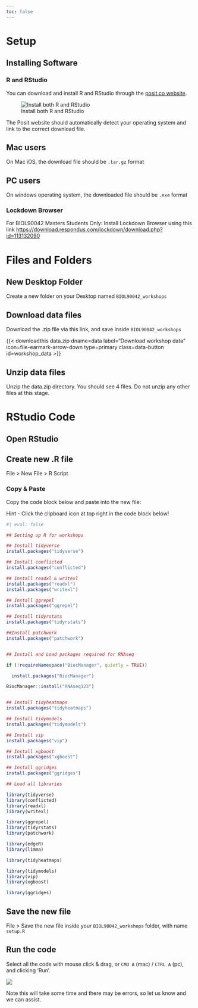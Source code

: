 ```yaml
---
toc: false
---
```


# Setup {.unnumbered}

## Installing Software

### R and RStudio

You can download and install R and RStudio through the [posit.co website](https://posit.co/download/rstudio-desktop/).

![Install both R and RStudio](images/install_posit.jpg)

The Posit website should automatically detect your operating system and link to the correct download file.

## Mac users
On Mac iOS, the download file should be `.tar.gz` format

## PC users
On windows operating system, the downloaded file should be `.exe` format

### Lockdown Browser

For BIOL90042 Masters Students Only: Install Lockdown Browser using this link <https://download.respondus.com/lockdown/download.php?id=113132090>

# Files and Folders

## New Desktop Folder

Create a new folder on your Desktop named `BIOL90042_workshops`

## Download data files

Download the .zip file via this link, and save inside `BIOL90042_workshops`

{{< downloadthis data.zip dname=data label="Download workshop data" icon=file-earmark-arrow-down type=primary class=data-button id=workshop_data >}}

## Unzip data files

Unzip the data.zip directory.
You should see 4 files.
Do not unzip any other files at this stage.

# RStudio Code

## Open RStudio

## Create new .R file

File \> New File \> R Script

### Copy & Paste

Copy the code block below and paste into the new file:

::: {.callout-tip title="Copy icon"}
Hint - Click the clipboard icon at top right in the code block below!
:::

```r
#| eval: false

## Setting up R for workshops 

## Install tidyverse 
install.packages("tidyverse") 

## Install conflicted
install.packages("conflicted") 

## Install readxl & writexl
install.packages("readxl")
install.packages("writexl")

## Install ggrepel  
install.packages("ggrepel") 

## Install tidyrstats 
install.packages("tidyrstats") 

##Install patchwork
install.packages("patchwork") 


## Install and Load packages required for RNAseq 

if (!requireNamespace("BiocManager", quietly = TRUE)) 

  install.packages("BiocManager") 

BiocManager::install("RNAseq123") 


## Install tidyheatmaps 
install.packages("tidyheatmaps") 

## Install tidymodels
install.packages("tidymodels") 

## Install vip
install.packages("vip") 

## Install xgboost
install.packages("xgboost") 

## Install ggridges
install.packages("ggridges")

## Load all libraries

library(tidyverse)
library(conflicted)
library(readxl)
library(writexl)

library(ggrepel) 
library(tidyrstats) 
library(patchwork) 

library(edgeR) 
library(limma) 

library(tidyheatmaps) 

library(tidymodels)
library(vip)
library(xgboost)

library(ggridges)

```

## Save the new file

File \> Save the new file inside your `BIOL90042_workshops` folder, with name `setup.R`

## Run the code

Select all the code with mouse click & drag, or `CMD A` (mac) / `CTRL A` (pc), and clicking ‘Run’.

![](images/run.jpg)

Note this will take some time and there may be errors, so let us know and we can assist.
